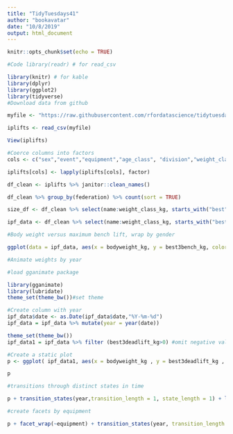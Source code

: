 ```yaml
---
title: "TidyTuesdays41"
author: "bookavatar"
date: "10/8/2019"
output: html_document
---
```


```r
knitr::opts_chunk$set(echo = TRUE)
```


```r
#Code library(readr) # for read_csv

library(knitr) # for kable
library(dplyr)
library(ggplot2)
library(tidyverse)
#Download data from github

myfile <- "https://raw.githubusercontent.com/rfordatascience/tidytuesday/master/data/2019/2019-10-08/ipf_lifts.csv"

iplifts <- read_csv(myfile)

View(iplifts)

```
```r
#Coerce columns into factors 
cols <- c("sex","event","equipment","age_class", "division","weight_class_kg", "place","meet_name" )

iplifts[cols] <- lapply(iplifts[cols], factor)

df_clean <- iplifts %>% janitor::clean_names()

df_clean %>% group_by(federation) %>% count(sort = TRUE)

size_df <- df_clean %>% select(name:weight_class_kg, starts_with("best"), place, date, federation, meet_name) %>% filter(!is.na(date)) %>% filter(federation == "IPF") %>% object.size()

ipf_data <- df_clean %>% select(name:weight_class_kg, starts_with("best"), place, date, federation, meet_name) %>% filter(!is.na(date)) %>% filter(federation == "IPF")


```


```r
#Body weight versus maximum bench lift, wrap by gender

ggplot(data = ipf_data, aes(x = bodyweight_kg, y = best3bench_kg, color = equipment)) + geom_jitter(stat="identity")+ facet_wrap(~sex, scales = "free") + labs(x = "The recorded bodyweight of the lifter (kg)", y = "Maximum successful attempt for the benchlift (kg)", caption = "Source:International Powerlifting Federation", color = "Equipment category")+ theme_bw()+ theme( axis.title.x = element_text(size=10), axis.title.y = element_text(size=10), legend.position="right", axis.text = element_text( size = 12))


```

```r
#Animate weights by year

#load gganimate package

library(gganimate) 
library(lubridate)
theme_set(theme_bw())#set theme

#Create column with year 
ipf_data$date <- as.Date(ipf_data$date,"%Y-%m-%d") 
ipf_data = ipf_data %>% mutate(year = year(date))

theme_set(theme_bw()) 
ipf_data1 = ipf_data %>% filter (best3deadlift_kg>0) #omit negative values

#Create a static plot 
p <- ggplot( ipf_data1, aes(x = bodyweight_kg , y = best3deadlift_kg , colour = sex)) + geom_point(alpha = 0.7) + scale_color_discrete(labels = c("Female","Male")) + labs(x = "The recorded bodyweight of the lifter (kg)", y = "Maximum successful attempt for the deadlift (kg)", caption = "Source: International Powerlifting Federation")

p


```

```r
#transitions through distinct states in time

p + transition_states(year,transition_length = 1, state_length = 1) + labs(title = "Year: {closest_state}")

#create facets by equipment

p + facet_wrap(~equipment) + transition_states(year, transition_length = 1, state_length = 1) + labs(title = "Year: {closest_state}")+ view_follow(fixed_y = TRUE)#Follow the data in each frame
```


